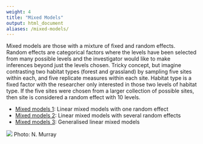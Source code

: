 ```yaml
---
weight: 4
title: "Mixed Models"
output: html_document
aliases: /mixed-models/
---
```

Mixed models are those with a mixture of fixed and random effects. Random effects are categorical factors where the levels have been selected from many possible levels and the investigator would like to make inferences beyond just the levels chosen. Tricky concept, but imagine contrasting two habitat types (forest and grassland) by sampling five sites within each, and five replicate measures within each site. Habitat type is a fixed factor with the researcher only interested in those two levels of habitat type. If the five sites were chosen from a larger collection of possible sites, then site is considered a random effect with 10 levels.

* [Mixed models 1](mixed-model-1): Linear mixed models with one random effect  
* [Mixed models 2](mixed-model-2): Linear mixed models with several random effects  
* [Mixed models 3](mixed-model-3): Generalised linear mixed models

![](Mixed_models_intro_image.jpg)
Photo: N. Murray
